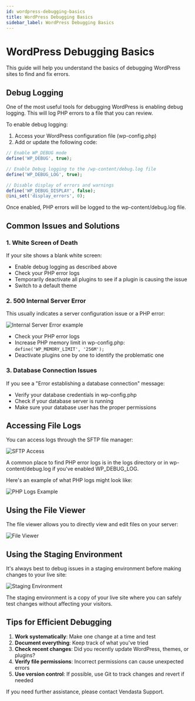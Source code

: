 ```yaml
---
id: wordpress-debugging-basics
title: WordPress Debugging Basics
sidebar_label: WordPress Debugging Basics
---
```


# WordPress Debugging Basics

This guide will help you understand the basics of debugging WordPress sites to find and fix errors.

## Debug Logging

One of the most useful tools for debugging WordPress is enabling debug logging. This will log PHP errors to a file that you can review.

To enable debug logging:

1. Access your WordPress configuration file (wp-config.php)
2. Add or update the following code:

```php
// Enable WP_DEBUG mode
define('WP_DEBUG', true);

// Enable Debug logging to the /wp-content/debug.log file
define('WP_DEBUG_LOG', true);

// Disable display of errors and warnings
define('WP_DEBUG_DISPLAY', false);
@ini_set('display_errors', 0);
```

Once enabled, PHP errors will be logged to the wp-content/debug.log file.

## Common Issues and Solutions

### 1. White Screen of Death
If your site shows a blank white screen:
- Enable debug logging as described above
- Check your PHP error logs
- Temporarily deactivate all plugins to see if a plugin is causing the issue
- Switch to a default theme

### 2. 500 Internal Server Error
This usually indicates a server configuration issue or a PHP error:

![Internal Server Error example](./img/wordpress-dashboard/internal-server-error.png)

- Check your PHP error logs
- Increase PHP memory limit in wp-config.php: `define('WP_MEMORY_LIMIT', '256M');`
- Deactivate plugins one by one to identify the problematic one

### 3. Database Connection Issues
If you see a "Error establishing a database connection" message:
- Verify your database credentials in wp-config.php
- Check if your database server is running
- Make sure your database user has the proper permissions

## Accessing File Logs

You can access logs through the SFTP file manager:

![SFTP Access](./img/wordpress-dashboard/sftp-access.png)

A common place to find PHP error logs is in the logs directory or in wp-content/debug.log if you've enabled WP_DEBUG_LOG.

Here's an example of what PHP logs might look like:

![PHP Logs Example](./img/wordpress-dashboard/php-logs-example.png)

## Using the File Viewer

The file viewer allows you to directly view and edit files on your server:

![File Viewer](./img/wordpress-dashboard/file-viewer.png)

## Using the Staging Environment

It's always best to debug issues in a staging environment before making changes to your live site:

![Staging Environment](./img/wordpress-dashboard/staging-environment.png)

The staging environment is a copy of your live site where you can safely test changes without affecting your visitors.

## Tips for Efficient Debugging

1. **Work systematically**: Make one change at a time and test
2. **Document everything**: Keep track of what you've tried
3. **Check recent changes**: Did you recently update WordPress, themes, or plugins?
4. **Verify file permissions**: Incorrect permissions can cause unexpected errors
5. **Use version control**: If possible, use Git to track changes and revert if needed

If you need further assistance, please contact Vendasta Support.